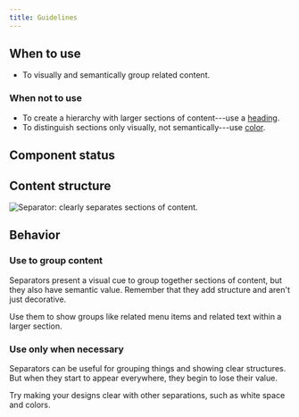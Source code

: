 ```yaml
---
title: Guidelines
---
```


<ReactExample exampleId="Separator-default" />

## When to use

- To visually and semantically group related content.

### When not to use

- To create a hierarchy with larger sections of content---use a [heading](/components/text/heading/).
- To distinguish sections only visually, not semantically---use [color](/foundation/color/).

## Component status

<ComponentStatus component="Separator" />

## Content structure

![Separator: clearly separates sections of content.](fileId:4QJZqvBvRrLu6t9mwObCkA;nodeId:174%3A8)

## Behavior

### Use to group content

Separators present a visual cue to group together sections of content,
but they also have semantic value.
Remember that they add structure and aren't just decorative.

Use them to show groups like related menu items
and related text within a larger section.

<ReactExample exampleId="Separator-default" />

### Use only when necessary

Separators can be useful for grouping things and showing clear structures.
But when they start to appear everywhere,
they begin to lose their value.

Try making your designs clear with other separations,
such as white space and colors.
